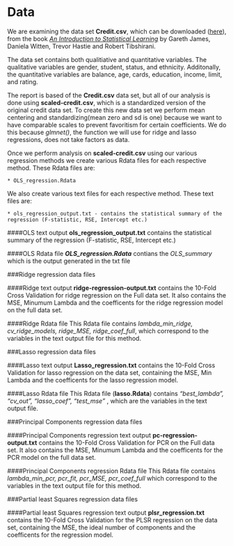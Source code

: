 # Data

We are examining the data set **Credit.csv**, which can be downloaded ([here](http://www-bcf.usc.edu/~gareth/ISL/Credit.csv)), from the book [*An Introduction to Statistical Learning*](http://www-bcf.usc.edu/~gareth/ISL/data.html) by Gareth James, Daniela Witten, Trevor Hastie and Robert Tibshirani.

The data set contains both qualitiative and quantitative variables. The qualitative variables are gender, student, status, and ethnicity. Additonally, the quantitative variables are balance, age, cards, education, income, limit, and rating.

The report is based of the **Credit.csv** data set, but all of our analysis is done using **scaled-credit.csv**, which is a standardized version of the original credit data set. To create this new data set we perform mean centering and standardizing(mean zero and sd is one) because we want to have comparable scales to prevent favoritism for certain coefficients. We do this because *glmnet()*, the function we will use for ridge and lasso regressions, does not take factors as data. 

Once we perform analysis on **scaled-credit.csv** using our various regression methods we create various Rdata files for each respective method. These Rdata files are:
	
	* OLS_regression.Rdata


We also create various text files for each respective method. These text files are:

	* ols_regression_output.txt - contains the statistical summary of the regression (F-statistic, RSE, Intercept etc.) 

####OLS text output
**ols_regression_output.txt** contains the statistical summary of the regression (F-statistic, RSE, Intercept etc.) 

####OLS Rdata file
***OLS_regression.Rdata*** contians the *OLS_summary* which is the output generated in the txt file

###Ridge regression data files

####Ridge text output
**ridge-regression-output.txt** contains the 10-Fold Cross Validation for ridge regression on the Full data set. It also contains the MSE, Minumum Lambda and the coefficents for the ridge regression model on the full data set.

####Ridge Rdata file
This Rdata file contains *lambda_min_ridge, cv_ridge_models, ridge_MSE, ridge_coef_full*, which correspond to the variables in the text output file for this method.

###Lasso regression data files

####Lasso text output
**Lasso_regression.txt** contains the 10-Fold Cross Validation for lasso regression on the data set, containing the MSE, Min Lambda and the coefficents for the lasso regression model.

####Lasso Rdata file
This Rdata file (**lasso.Rdata**) contains *"best_lambda", "cv_out", "lasso_coef", "test_mse" *, which are the variables in the text output file.

###Principal Components regression data files

####Principal Components regression text output
**pc-regression-output.txt** contains the 10-Fold Cross Validation for PCR on the Full data set. It also contains the MSE, Minumum Lambda and the coefficents for the PCR model on the full data set.

####Principal Components regression Rdata file
This Rdata file contains *lambda_min_pcr, pcr_fit, pcr_MSE, pcr_coef_full* which correspond to the variables in the text output file for this method.


###Partial least Squares regression data files

####Partial least Squares regression text output
**plsr_regression.txt** contains the 10-Fold Cross Validation for the PLSR regression on the data set, containing the MSE, the ideal number of components and the coefficents for the regression model.
